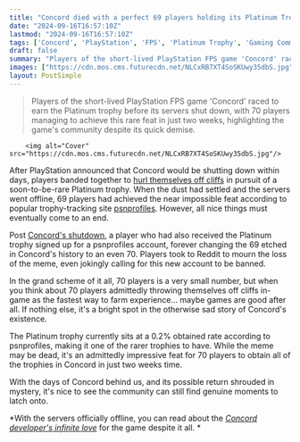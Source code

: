 ```yaml
---
title: "Concord died with a perfect 69 players holding its Platinum Trophy, but a surprise 70th just came out of nowhere to make it less nice"
date: "2024-09-16T16:57:10Z"
lastmod: "2024-09-16T16:57:10Z"
tags: ['Concord', 'PlayStation', 'FPS', 'Platinum Trophy', 'Gaming Community']
draft: false
summary: "Players of the short-lived PlayStation FPS game 'Concord' raced to earn the Platinum trophy before its servers shut down, with 70 players managing to achieve this rare feat in just two weeks, highlighting the game's community despite its quick demise."
images: ["https://cdn.mos.cms.futurecdn.net/NLCxRB7XT4SoSKUwy35dbS.jpg"]
layout: PostSimple
---
```

> Players of the short-lived PlayStation FPS game 'Concord' raced to earn the Platinum trophy before its servers shut down, with 70 players managing to achieve this rare feat in just two weeks, highlighting the game's community despite its quick demise.


        <img alt="Cover" src="https://cdn.mos.cms.futurecdn.net/NLCxRB7XT4SoSKUwy35dbS.jpg"/>
        
After PlayStation announced that Concord would be shutting down within days, players banded together to [hurl themselves off cliffs](https://www.gamesradar.com/games/fps/concord-is-now-filled-with-players-throwing-themselves-off-the-maps-as-quickly-as-possible-in-a-desperate-attempt-to-unlock-the-shooters-platinum-trophy-before-it-goes-offline/) in pursuit of a soon-to-be-rare Platinum trophy. When the dust had settled and the servers went offline, 69 players had achieved the near impossible feat according to popular trophy-tracking site [psnprofiles](https://psnprofiles.com/trophies/28912-concord). However, all nice things must eventually come to an end.

Post [Concord's shutdown](https://www.gamesradar.com/games/fps/thank-you-team-we-made-something-awesome-concord-developers-mourn-the-failed-fps-that-playstation-pulled-the-plug-on-after-just-14-days/), a player who had also received the Platinum trophy signed up for a psnprofiles account, forever changing the 69 etched in Concord's history to an even 70. Players took to Reddit to mourn the loss of the meme, even jokingly calling for this new account to be banned. 

In the grand scheme of it all, 70 players is a very small number, but when you think about 70 players admittedly throwing themselves off cliffs in-game as the fastest way to farm experience… maybe games are good after all. If nothing else, it's a bright spot in the otherwise sad story of Concord's existence. 

The Platinum trophy currently sits at a 0.2% obtained rate according to psnprofiles, making it one of the rarer trophies to have. While the meme may be dead, it's an admittedly impressive feat for 70 players to obtain all of the trophies in Concord in just two weeks time.

With the days of Concord behind us, and its possible return shrouded in mystery, it's nice to see the community can still find genuine moments to latch onto. 

*With the servers officially offline, you can read about the *[<em>Concord developer's infinite love</em>](https://www.gamesradar.com/games/fps/concords-imminent-death-prompts-infinite-love-from-its-own-developers-and-sympathy-from-industry-figures-i-feel-your-pain/)* for the game despite it all. * 
        